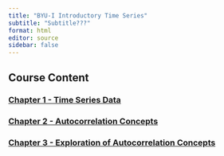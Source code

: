 ```yaml
---
title: "BYU-I Introductory Time Series"
subtitle: "Subtitle???"
format: html
editor: source
sidebar: false
---
```


::: {.callout-tip appearance="minimal"}

## Course Content

###   [Chapter 1 - Time Series Data](chapter_1.html)

###   [Chapter 2 - Autocorrelation Concepts](chapter_2.html)

###   [Chapter 3 - Exploration of Autocorrelation Concepts](chapter_3.html)

<!-- ###   [Chapter 4 - Covariance and Correlation](chapter_4.html) -->

<!-- ###   [Chapter 5 - Autocorrelation Concepts](chapter_5.html) -->

<!-- ###   [Chapter 6 - Exploration of Autocorrelation Concepts](chapter_6.html) -->

:::




<!-- ::: {.callout-tip appearance="minimal"} -->

<!-- ## Lessons -->

<!-- :::: {.columns} -->

<!-- ::: {.column width="45%"} -->

<!-- First column stuff -->

<!-- ::: -->

<!-- ::: {.column width="10%"} -->
<!-- <!-- empty column to create gap --> 
<!-- ::: -->

<!-- ::: {.column width="45%"} -->

<!-- Second column stuff -->

<!-- ::: -->

<!-- :::: -->


<!-- ::: -->
